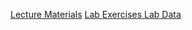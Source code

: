 <a href = "/sections/3_multiple_groups/lecture.qmd" class = "button button1">Lecture Materials</a>
<a
  href = "/lavaan-e-learning/3_multiple_groups/Lecture 3 - Lab/Exercise with answers - RMK/Lavaan---Lab---Multigroup-and-Meas-invar.html"
  class = "button button2">
  Lab Exercises
</a>
<a
  href = "/lavaan-e-learning/3_multiple_groups/Lecture 3 - Lab/Data files.zip"
  class = "button button2">
  Lab Data
</a>
